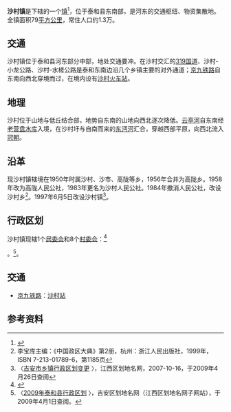 {{中国乡级行政区
|景观照片文件名 = 
|景观照片描述 = 
|汉语拼音 = 
|其他语言 = 
|其他语言名称 = 
|旧称 = 
|地名出处 = 
|位置图文件名 = Taihe Shacun Weizhi.svg
|位置图描述 = 沙村镇在泰和县的位置
|自定义图片= 
|建置时间 = 
|政府驻地 = 
|毗邻 = 东北：[[灌溪镇_(泰和县)|灌溪镇]]；东南：[[上圯乡|上圯乡]]；南：[[水槎乡|水槎乡]]；西南：[[上模乡|上模乡]]；西北：[[冠朝镇|冠朝镇]]
|总面积 = 79平方公里
|总人口 = 
|总人口年份 = 
|户籍人口 = 
|户籍人口年份 = 
|常住人口 = 1.3万人<ref name="gk">[http://218.64.81.28/jxth/bmgkxx/scz/gkxx/bjzfbmjs/200901/t20090106_138983.htm 沙村镇概况]{{dead link|date=2018年3月 |bot=InternetArchiveBot |fix-attempted=yes }}，泰和县政府信息公开平台，2009-01-06，于2009年5月18日查阅</ref>
|常住人口年份 = 2008
|人口密度 = 
|GDP = 
|GDP年份 = 
|邮政编码 = 343719
|电话区号 = 796
|官方网站 = 
|网站名称 = 
|36/08/26/109/000}}

'''沙村镇'''是{{PRC admin/fullname|36/08/26/109/000|3}}下辖的一个[[行政建制镇|镇]]<ref>{{PRC admin/ref sgc|{{PRC admin/parent|36/08/26/109/000}}}}</ref>，位于泰和县东南部，是河东的交通枢纽、物资集散地。全镇面积79[[平方公里|平方公里]]，常住人口约1.3万。

== 交通 ==

沙村镇位于泰和县河东部分中部，地处交通要冲。在沙村交汇的[[319国道|319国道]]、沙村-小龙公路、沙村-水槎公路是泰和东南边沿几个乡镇主要的对外通道；[[京九铁路|京九铁路]]自东南向西北穿境而过，在境内设有[[沙村站_(铁路)|沙村火车站]]。

== 地理 ==

沙村位于山地与低丘结合部，地势自东南的山地向西北逐次降低。[[云亭河|云亭河]]自东南经[[老营盘水库|老营盘水库]]入境，在沙村圩与自南而来的[[东沔河|东沔河]]汇合，穿越西部平原，向西北流入[[冠朝镇|冠朝]]。

== 沿革 ==

现沙村镇辖境在1950年时属沙村、沙市、高陇等乡，1956年合并为高陇乡。1958年改为高陇人民公社，1983年更名为沙村人民公社。1984年撤消人民公社，改设沙村乡<ref>李宝库主编：《中国政区大典》第2册，杭州：浙江人民出版社，1999年，ISBN 7-213-01789-6，第1185页</ref>。1997年6月5日改设沙村镇<ref name="jaxz">〈[http://www.jxqhdm.com/NEWS/newshow.aspx?ID=2200 吉安市乡镇行政区划变更] {{Wayback|url=http://www.jxqhdm.com/NEWS/newshow.aspx?ID=2200 |date=20201025012946 }}〉，江西区划地名网，2007-10-16，于2009年4月26日查阅</ref>。

== 行政区划 ==

沙村镇现辖1个[[居委会|居委会]]和8个[[村委会|村委会]]：<ref>{{PRC admin/ref sgc|36/08/26/109/000}}</ref>

{{PRC admin/children|36/08/26/109/000}}。<ref>〈[http://www.jxqhdm.com/index-ja.aspx 2009年泰和县行政区划] {{webarchive|url=https://web.archive.org/web/20091025153207/http://www.jxqhdm.com/index-ja.aspx |date=2009-10-25 }}〉，吉安区划地名网（江西区划地名网子网站），于2009年4月1日查阅。</ref>。


== 交通 ==
* {{rint|cn|rail}}[[京九铁路|京九铁路]]：[[沙村站_(铁路)|沙村站]]

==参考资料==
{{reflist}}

{{PRC admin/navcat|36/08/26/109/000}}